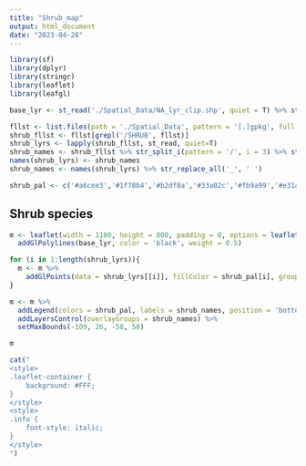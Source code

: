 ```yaml
---
title: "Shrub_map"
output: html_document
date: "2023-04-28"
---
```


```r
library(sf)
library(dplyr)
library(stringr)
library(leaflet)
library(leafgl)
```

```r
base_lyr <- st_read('./Spatial_Data/NA_lyr_clip.shp', quiet = T) %>% st_zm() %>% st_cast("POLYGON") %>% st_cast('LINESTRING')
```

```r
fllst <- list.files(path = './Spatial_Data', pattern = '[.]gpkg', full.names = T)
shrub_fllst <- fllst[grepl('/SHRUB', fllst)]
shrub_lyrs <- lapply(shrub_fllst, st_read, quiet=T)
shrub_names <- shrub_fllst %>% str_split_i(pattern = '/', i = 3) %>% str_remove_all('[.]gpkg|SHRUB_')
names(shrub_lyrs) <- shrub_names
shrub_names <- names(shrub_lyrs) %>% str_replace_all('_', ' ')

shrub_pal <- c('#a6cee3','#1f78b4','#b2df8a','#33a02c','#fb9a99','#e31a1c','#fdbf6f','#ff7f00','#cab2d6','#6a3d9a','#ffff99','#b15928','#E600A9','#C500FF')

```

## Shrub species
```r
m <- leaflet(width = 1100, height = 800, padding = 0, options = leafletOptions(minZoom = 5, maxZoom = 7)) %>% 
  addGlPolylines(base_lyr, color = 'black', weight = 0.5)

for (i in 1:length(shrub_lyrs)){
  m <- m %>% 
    addGlPoints(data = shrub_lyrs[[i]], fillColor = shrub_pal[i], group = shrub_names[i], fillOpacity = 1.0, radius = 5)
}

m <- m %>% 
  addLegend(colors = shrub_pal, labels = shrub_names, position = 'bottomright', opacity = 1.0) %>% 
  addLayersControl(overlayGroups = shrub_names) %>% 
  setMaxBounds(-109, 26, -58, 50) 

m
```

```r
cat("
<style>
.leaflet-container {
    background: #FFF;
}
</style>
<style>
.info {
    font-style: italic;
}
</style>
")
```